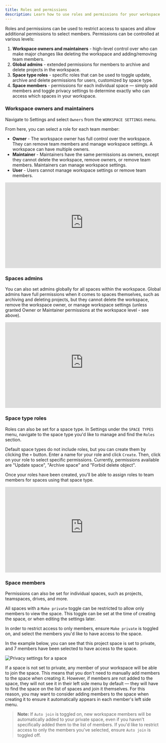```yaml
---
title: Roles and permissions
description: Learn how to use roles and permissions for your workspace and projects.
---
```



Roles and permissions can be used to restrict access to spaces and allow additional permissions to select members. Permissions can be controlled at various levels:

1. **Workspace owners and maintainers** - high-level control over who can make major changes like deleting the workspace and adding/removing team members. 
2. **Global admins** - extended permissions for members to archive and delete projects in the workspace.
3. **Space type roles** - specific roles that can be used to toggle update, archive and delete permissions for users, customized by space type.
4. **Space members** - permissions for each individual space — simply add members and toggle privacy settings to determine exactly who can access which spaces in your workspace.


### Workspace owners and maintainers

Navigate to Settings and select `Owners` from the `WORKSPACE SETTINGS` menu.

From here, you can select a role for each team member:

- **Owner** - The workspace owner has full control over the workspace. They can remove team members and manage workspace settings. A workspace can have multiple owners.
- **Maintainer** - Maintainers have the same permissions as owners, except they cannot delete the workspace, remove owners, or remove team members. Maintainers can manage workspace settings.
- **User** - Users cannot manage workspace settings or remove team members.

<div style="position: relative; padding-top: 55.00000000000001%;">
  <iframe
    src="https://customer-davn16od7sue0s1k.cloudflarestream.com/229f8cc355f8f6e77e798a6bf88dfbf3/iframe?poster=https%3A%2F%2Fcustomer-davn16od7sue0s1k.cloudflarestream.com%2F229f8cc355f8f6e77e798a6bf88dfbf3%2Fthumbnails%2Fthumbnail.jpg%3Ftime%3D%26height%3D600"
    loading="lazy"
    style="border: none; position: absolute; top: 0; left: 0; height: 100%; width: 100%;"
    allow="accelerometer; gyroscope; autoplay; encrypted-media; picture-in-picture;"
    allowfullscreen="true"
  ></iframe>
</div>

### Spaces admins

You can also set admins globally for all spaces within the workspace. Global admins have full permissions when it comes to spaces themselves, such as archiving and deleting projects, but they cannot delete the workspace, remove the workspace owner, or manage workspace settings (unless granted Owner or Maintainer permissions at the workspace level - see above).

<div style="position: relative; padding-top: 55.00000000000001%;">
  <iframe
    src="https://customer-davn16od7sue0s1k.cloudflarestream.com/7f95ee03037dfea0cde563e70fdf6e8f/iframe?poster=https%3A%2F%2Fcustomer-davn16od7sue0s1k.cloudflarestream.com%2F7f95ee03037dfea0cde563e70fdf6e8f%2Fthumbnails%2Fthumbnail.jpg%3Ftime%3D%26height%3D600"
    loading="lazy"
    style="border: none; position: absolute; top: 0; left: 0; height: 100%; width: 100%;"
    allow="accelerometer; gyroscope; autoplay; encrypted-media; picture-in-picture;"
    allowfullscreen="true"
  ></iframe>
</div>

### Space type roles

Roles can also be set for a space type. In Settings under the `SPACE TYPES` menu, navigate to the space type you'd like to manage and find the `Roles` section.

Default space types do not include roles, but you can create them by clicking the `+` button. Enter a name for your role and click `Create`. Then, click on your role to select specific permissions. Currently, permissions available are "Update space", "Archive space" and "Forbid delete object".

Once your roles have been created, you'll be able to assign roles to team members for spaces using that space type.

<div style="position: relative; padding-top: 55.00000000000001%;">
  <iframe
    src="https://customer-davn16od7sue0s1k.cloudflarestream.com/0fa1ff6988d0cf77cc60cf928b8c1868/iframe?poster=https%3A%2F%2Fcustomer-davn16od7sue0s1k.cloudflarestream.com%2F0fa1ff6988d0cf77cc60cf928b8c1868%2Fthumbnails%2Fthumbnail.jpg%3Ftime%3D%26height%3D600"
    loading="lazy"
    style="border: none; position: absolute; top: 0; left: 0; height: 100%; width: 100%;"
    allow="accelerometer; gyroscope; autoplay; encrypted-media; picture-in-picture;"
    allowfullscreen="true"
  ></iframe>
</div>

### Space members

Permissions can also be set for individual spaces, such as projects, teamspaces, drives, and more.

All spaces with a `Make private` toggle can be restricted to allow only members to view the space. This toggle can be set at the time of creating the space, or when editing the settings later.

In order to restrict access to only members, ensure `Make private` is toggled on, and select the members you'd like to have access to the space.

In the example below, you can see that this project space is set to private, and 7 members have been selected to have access to the space.

<Image
  src={spacesMakePrivate}
  alt="Privacy settings for a space"
  inferSize
  quality="max"
/>

If a space is not set to private, any member of your workspace will be able to join the space. This means that you don't need to manually add members to the space when creating it. However, if members are not added to the space, they will not see it in their left side menu by default — they will have to find the space on the list of spaces and join it themselves. For this reason, you may want to consider adding members to the space when creating it to ensure it automatically appears in each member's left side menu.

> **Note:** If `Auto join` is toggled on, new workspace members will be automatically added to your private space, even if you haven't specifically added them to the list of members. If you'd like to restrict access to only the members you've selected, ensure `Auto join` is toggled off. 